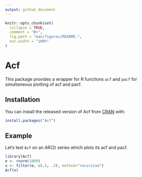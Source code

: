 ```yaml
---
output: github_document
---
```


<!-- README.md is generated from README.Rmd. Please edit that file -->

```r
knitr::opts_chunk$set(
  collapse = TRUE,
  comment = "#>",
  fig.path = "man/figures/README-",
  out.width = "100%"
)
```
# Acf

This package provides a wrapper for R functions `acf` and `pacf` for simultaneous plotting of acf and pacf.

## Installation

You can install the released version of Acf from [CRAN](https://CRAN.R-project.org) with:

``` r
install.packages("Acf")
```

## Example

Let's test `Acf` on an AR(2) series which plots its acf and pacf.

```r
library(Acf)
e <- rnorm(1000)
x <- filter(e, c(.5, .3), method="recursive")
Acf(x)
```
